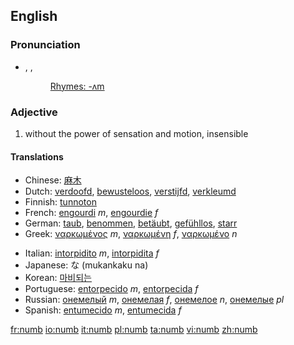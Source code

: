 ==English==
===Pronunciation===
*{{AHD|nŭm}}, {{IPA|/nʌm/}}, {{SAMPA|/nVm/}}
*:[[Rhymes:English:-ʌm|Rhymes: -ʌm]]

===Adjective===
{{en-adj|number|numbest}}
# without the power of sensation and motion, insensible

====Translations====
{{top}}
*Chinese: [[麻木]]
*Dutch: [[verdoofd]], [[bewusteloos]], [[verstijfd]], [[verkleumd]]
*Finnish: [[tunnoton]]
*French: [[engourdi]] ''m'', [[engourdie]] ''f''
*German: [[taub]], [[benommen]], [[betäubt]], [[gefühllos]], [[starr]]
*Greek: [[ναρκωμένος]] ''m'', [[ναρκωμένη]] ''f'', [[ναρκωμένο]] ''n''
{{mid}}
*Italian: [[intorpidito]] ''m'', [[intorpidita]] ''f''
*Japanese: {{JAchar|[[無感覚]]}}な (mukankaku na)
*Korean: [[마비되는]]
*Portuguese: [[entorpecido]] ''m'', [[entorpecido|entorpecida]] ''f''
*Russian: [[онемелый]] ''m'', [[онемелая]] ''f'', [[онемелое]] ''n'', [[онемелые]] ''pl''
*Spanish: [[entumecido]] ''m'', [[entumecida]] ''f''
{{bottom}}


[[fr:numb]]
[[io:numb]]
[[it:numb]]
[[pl:numb]]
[[ta:numb]]
[[vi:numb]]
[[zh:numb]]